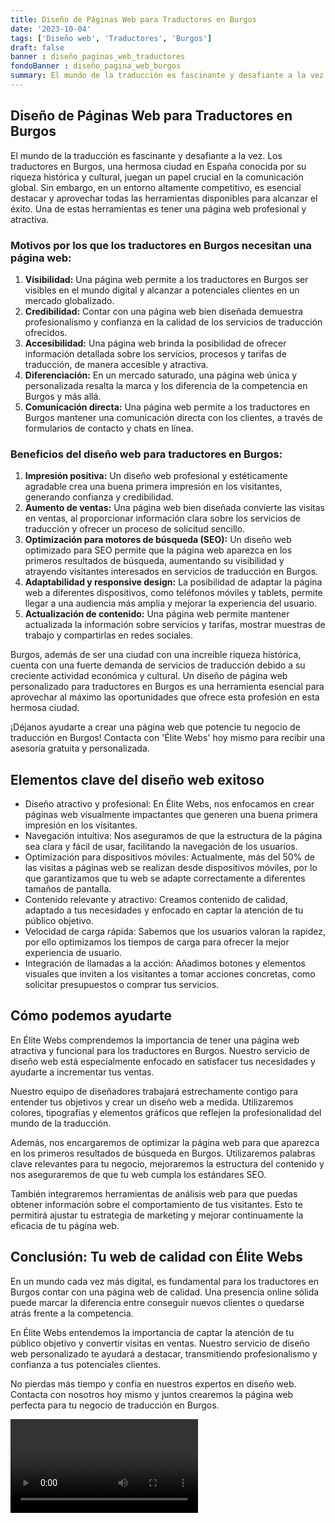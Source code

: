 ```yaml
---
title: Diseño de Páginas Web para Traductores en Burgos
date: '2023-10-04'
tags: ['Diseño web', 'Traductores', 'Burgos']
draft: false
banner : diseño_paginas_web_traductores
fondoBanner : diseño_pagina_web_burgos
summary: El mundo de la traducción es fascinante y desafiante a la vez. Los traductores en Burgos, una hermosa ciudad en España conocida por su riqueza histórica y cultural, juegan un papel crucial en la comunicación global. Sin embargo, en un entorno altamente competitivo, es esencial destacar y aprovechar todas las herramientas disponibles para alcanzar el éxito. Una de estas herramientas es tener una página web profesional y atractiva.
---
```


## Diseño de Páginas Web para Traductores en Burgos

El mundo de la traducción es fascinante y desafiante a la vez. Los traductores en Burgos, una hermosa ciudad en España conocida por su riqueza histórica y cultural, juegan un papel crucial en la comunicación global. Sin embargo, en un entorno altamente competitivo, es esencial destacar y aprovechar todas las herramientas disponibles para alcanzar el éxito. Una de estas herramientas es tener una página web profesional y atractiva.

### Motivos por los que los traductores en Burgos necesitan una página web:
1. **Visibilidad:** Una página web permite a los traductores en Burgos ser visibles en el mundo digital y alcanzar a potenciales clientes en un mercado globalizado.
2. **Credibilidad:** Contar con una página web bien diseñada demuestra profesionalismo y confianza en la calidad de los servicios de traducción ofrecidos.
3. **Accesibilidad:** Una página web brinda la posibilidad de ofrecer información detallada sobre los servicios, procesos y tarifas de traducción, de manera accesible y atractiva.
4. **Diferenciación:** En un mercado saturado, una página web única y personalizada resalta la marca y los diferencia de la competencia en Burgos y más allá.
5. **Comunicación directa:** Una página web permite a los traductores en Burgos mantener una comunicación directa con los clientes, a través de formularios de contacto y chats en línea.

### Beneficios del diseño web para traductores en Burgos:
1. **Impresión positiva:** Un diseño web profesional y estéticamente agradable crea una buena primera impresión en los visitantes, generando confianza y credibilidad.
2. **Aumento de ventas:** Una página web bien diseñada convierte las visitas en ventas, al proporcionar información clara sobre los servicios de traducción y ofrecer un proceso de solicitud sencillo.
3. **Optimización para motores de búsqueda (SEO):** Un diseño web optimizado para SEO permite que la página web aparezca en los primeros resultados de búsqueda, aumentando su visibilidad y atrayendo visitantes interesados en servicios de traducción en Burgos.
4. **Adaptabilidad y responsive design:** La posibilidad de adaptar la página web a diferentes dispositivos, como teléfonos móviles y tablets, permite llegar a una audiencia más amplia y mejorar la experiencia del usuario.
5. **Actualización de contenido:** Una página web permite mantener actualizada la información sobre servicios y tarifas, mostrar muestras de trabajo y compartirlas en redes sociales.

Burgos, además de ser una ciudad con una increíble riqueza histórica, cuenta con una fuerte demanda de servicios de traducción debido a su creciente actividad económica y cultural. Un diseño de página web personalizado para traductores en Burgos es una herramienta esencial para aprovechar al máximo las oportunidades que ofrece esta profesión en esta hermosa ciudad.

¡Déjanos ayudarte a crear una página web que potencie tu negocio de traducción en Burgos! Contacta con 'Élite Webs' hoy mismo para recibir una asesoría gratuita y personalizada.

<GifSeo />

<Cta />

## Elementos clave del diseño web exitoso

- Diseño atractivo y profesional: En Élite Webs, nos enfocamos en crear páginas web visualmente impactantes que generen una buena primera impresión en los visitantes.
- Navegación intuitiva: Nos aseguramos de que la estructura de la página sea clara y fácil de usar, facilitando la navegación de los usuarios.
- Optimización para dispositivos móviles: Actualmente, más del 50% de las visitas a páginas web se realizan desde dispositivos móviles, por lo que garantizamos que tu web se adapte correctamente a diferentes tamaños de pantalla.
- Contenido relevante y atractivo: Creamos contenido de calidad, adaptado a tus necesidades y enfocado en captar la atención de tu público objetivo.
- Velocidad de carga rápida: Sabemos que los usuarios valoran la rapidez, por ello optimizamos los tiempos de carga para ofrecer la mejor experiencia de usuario.
- Integración de llamadas a la acción: Añadimos botones y elementos visuales que inviten a los visitantes a tomar acciones concretas, como solicitar presupuestos o comprar tus servicios.

## Cómo podemos ayudarte

En Élite Webs comprendemos la importancia de tener una página web atractiva y funcional para los traductores en Burgos. Nuestro servicio de diseño web está especialmente enfocado en satisfacer tus necesidades y ayudarte a incrementar tus ventas.

Nuestro equipo de diseñadores trabajará estrechamente contigo para entender tus objetivos y crear un diseño web a medida. Utilizaremos colores, tipografías y elementos gráficos que reflejen la profesionalidad del mundo de la traducción.

Además, nos encargaremos de optimizar la página web para que aparezca en los primeros resultados de búsqueda en Burgos. Utilizaremos palabras clave relevantes para tu negocio, mejoraremos la estructura del contenido y nos aseguraremos de que tu web cumpla los estándares SEO.

También integraremos herramientas de análisis web para que puedas obtener información sobre el comportamiento de tus visitantes. Esto te permitirá ajustar tu estrategia de marketing y mejorar continuamente la eficacia de tu página web.

## Conclusión: Tu web de calidad con Élite Webs

En un mundo cada vez más digital, es fundamental para los traductores en Burgos contar con una página web de calidad. Una presencia online sólida puede marcar la diferencia entre conseguir nuevos clientes o quedarse atrás frente a la competencia.

En Élite Webs entendemos la importancia de captar la atención de tu público objetivo y convertir visitas en ventas. Nuestro servicio de diseño web personalizado te ayudará a destacar, transmitiendo profesionalismo y confianza a tus potenciales clientes.

No pierdas más tiempo y confía en nuestros expertos en diseño web. Contacta con nosotros hoy mismo y juntos crearemos la página web perfecta para tu negocio de traducción en Burgos.

<Video />

<CtaBot job='Traductores' city='Burgos'/>

<Gmaps query='Burgos+españa+maps' />
